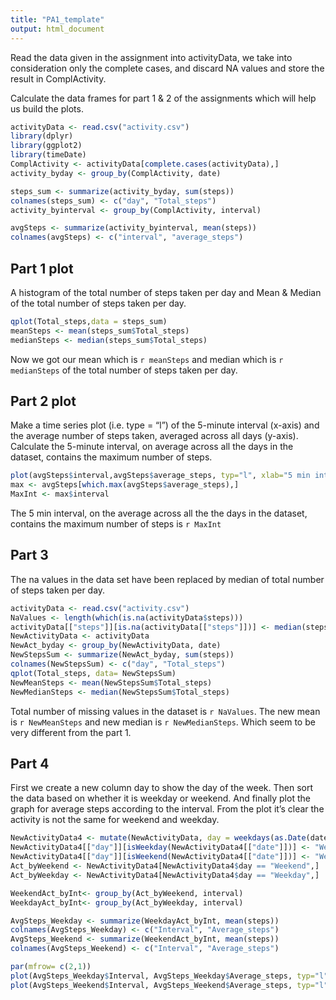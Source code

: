 ```yaml
---
title: "PA1_template"
output: html_document
---
```

Read the data given in the assignment into activityData, we take into consideration only the complete cases, and discard NA values and store the result in ComplActivity.

Calculate the data frames for part 1 & 2 of the assignments which will help us build the plots.

```r
activityData <- read.csv("activity.csv")
library(dplyr)
library(ggplot2)
library(timeDate)
ComplActivity <- activityData[complete.cases(activityData),]
activity_byday <- group_by(ComplActivity, date)

steps_sum <- summarize(activity_byday, sum(steps))
colnames(steps_sum) <- c("day", "Total_steps")
activity_byinterval <- group_by(ComplActivity, interval)

avgSteps <- summarize(activity_byinterval, mean(steps))
colnames(avgSteps) <- c("interval", "average_steps")


```
## Part 1 plot

A histogram of the total number of steps taken per day and Mean & Median of the total number of steps taken per day.

```r
qplot(Total_steps,data = steps_sum)
meanSteps <- mean(steps_sum$Total_steps)
medianSteps <- median(steps_sum$Total_steps)

```

Now we got our mean which is `r meanSteps` and median which is `r medianSteps` of the total number of steps taken per day.

## Part 2 plot

Make a time series plot (i.e. type = "l") of the 5-minute interval (x-axis) and the average number of steps taken, averaged across all days (y-axis).
Calculate the  5-minute interval, on average across all the days in the dataset, contains the maximum number of steps.


``` r
plot(avgSteps$interval,avgSteps$average_steps, typ="l", xlab="5 min interval", ylab = "Average steps")
max <- avgSteps[which.max(avgSteps$average_steps),]
MaxInt <- max$interval
```

The 5 min interval, on the average across all the the days in the dataset, contains the maximum number of steps is `r MaxInt`

## Part 3 
The na values in the data set have been replaced by median of total number of steps taken per day. 

``` r
activityData <- read.csv("activity.csv")
NaValues <- length(which(is.na(activityData$steps)))
activityData[["steps"]][is.na(activityData[["steps"]])] <- median(steps_sum$Total_steps)
NewActivityData <- activityData
NewAct_byday <- group_by(NewActivityData, date)
NewStepsSum <- summarize(NewAct_byday, sum(steps))
colnames(NewStepsSum) <- c("day", "Total_steps")
qplot(Total_steps, data= NewStepsSum)
NewMeanSteps <- mean(NewStepsSum$Total_steps)
NewMedianSteps <- median(NewStepsSum$Total_steps)

```

Total number of missing values in the dataset is `r NaValues`. The new mean is `r NewMeanSteps` and new median is `r NewMedianSteps`. Which seem to be very different from the part 1.

## Part 4
First we create a new column day to show the day of the week. Then sort the data based on whether it
is weekday or weekend. And finally plot the graph for average steps according to the interval. From the plot it's clear the activity is not the same for weekend and weekday.

```r
NewActivityData4 <- mutate(NewActivityData, day = weekdays(as.Date(date))) 
NewActivityData4[["day"]][isWeekday(NewActivityData4[["date"]])] <- "Weekday"
NewActivityData4[["day"]][isWeekend(NewActivityData4[["date"]])] <- "Weekend"
Act_byWeekend <- NewActivityData4[NewActivityData4$day == "Weekend",]
Act_byWeekday <- NewActivityData4[NewActivityData4$day == "Weekday",]

WeekendAct_byInt<- group_by(Act_byWeekend, interval)
WeekdayAct_byInt<- group_by(Act_byWeekday, interval)

AvgSteps_Weekday <- summarize(WeekdayAct_byInt, mean(steps))
colnames(AvgSteps_Weekday) <- c("Interval", "Average_steps")
AvgSteps_Weekend <- summarize(WeekendAct_byInt, mean(steps))
colnames(AvgSteps_Weekend) <- c("Interval", "Average_steps")

par(mfrow= c(2,1))
plot(AvgSteps_Weekday$Interval, AvgSteps_Weekday$Average_steps, typ="l", xlab="5 min interval", ylab = "Average steps")
plot(AvgSteps_Weekend$Interval, AvgSteps_Weekend$Average_steps, typ="l", xlab="5 min interval", ylab = "Average steps")

```




